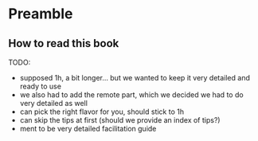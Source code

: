 # Preamble

## How to read this book

TODO:

- supposed 1h, a bit longer... but we wanted to keep it very detailed and ready to use
- we also had to add the remote part, which we decided we had to do very detailed as well
- can pick the right flavor for you, should stick to 1h
- can skip the tips at first (should we provide an index of tips?)
- ment to be very detailed facilitation guide

